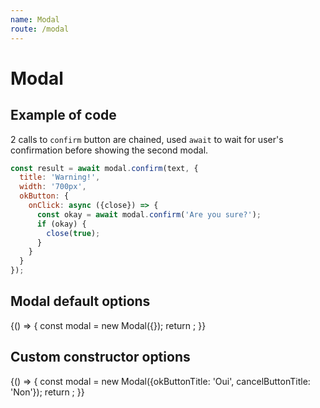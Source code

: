 ```yaml
---
name: Modal
route: /modal
---
```




# Modal

## Example of code

2 calls to `confirm` button are chained, used `await` to wait for user's confirmation before showing the second modal.

```js
const result = await modal.confirm(text, {
  title: 'Warning!',
  width: '700px',
  okButton: {
    onClick: async ({close}) => {
      const okay = await modal.confirm('Are you sure?');
      if (okay) {
        close(true);
      }
    }
  }
});
```

## Modal default options

<Playground>
  {() => {
    const modal = new Modal({});
    return <ModalDemo modal={modal} />;
  }}
</Playground>

## Custom constructor options

<Playground>
  {() => {
    const modal = new Modal({okButtonTitle: 'Oui', cancelButtonTitle: 'Non'});
    return <ModalDemo modal={modal} />;
  }}
</Playground>
